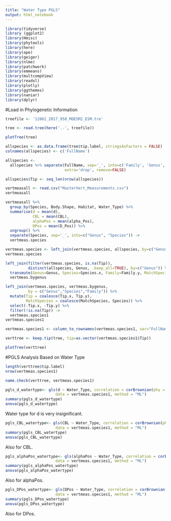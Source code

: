 ```yaml
---
title: "Water Type PGLS"
output: html_notebook
---
```




```r
library(tidyverse)
library (ggplot2)
library(Hmisc)
library(phytools)
library(here)
library(ape)
library(geiger)
library(nlme)
library(patchwork)
library(emmeans)
library(multcompView)
library(readxl)
library(plotly) 
library(ggthemes) 
library(naniar)
library(dplyr)
```

#Load in Phylogenetic Information
```r
treefile <- '12862_2017_958_MOESM2_ESM.tre'
```

```r
tree <- read.tree(here('..', treefile))
```

```r
plotTree(tree)
```

```r
allspecies <- as.data.frame(tree$tip.label, stringsAsFactors = FALSE) 
colnames(allspecies) <- c('FullName')

allspecies <- 
  allspecies %>% separate(FullName, sep='_', into=c('Family', 'Genus', 'Species'), 
                          extra='drop', remove=FALSE)

allspecies$Tip <- seq_len(nrow(allspecies))
```

```r
vertmeasall <- read.csv("MasterVert_Measurements.csv")
vertmeasall
```

```r
vertmeasall %>%
  group_by(Species, Body.Shape, Habitat, Water_Type) %>%
  summarise(d = mean(d),
            CBL = mean(CBL),
            alphaPos = mean(alpha_Pos),
            DPos = mean(D_Pos)) %>%
  ungroup() %>%
  separate(Species, sep='_', into=c("Genus", "Species")) ->
  vertmeas.species
```

```r
vertmeas.species <- left_join(vertmeas.species, allspecies, by=c("Genus", "Species"))
vertmeas.species
```

```r
left_join(filter(vertmeas.species, is.na(Tip)),
          distinct(allspecies, Genus, .keep_all=TRUE), by=c("Genus")) %>%
  transmute(Genus=Genus, Species=Species.x, Family=Family.y, MatchSpecies=Species.y, Tip=Tip.y) ->
  vertmeas.bygenus
```

```r
left_join(vertmeas.species, vertmeas.bygenus,
          by = c("Genus","Species","Family")) %>%
  mutate(Tip = coalesce(Tip.x, Tip.y),
         MatchSpecies = coalesce(MatchSpecies, Species)) %>%
  select(-Tip.x, -Tip.y) %>%
  filter(!is.na(Tip)) ->
  vertmeas.species1
vertmeas.species1
```

```r
vertmeas.species1 <- column_to_rownames(vertmeas.species1, var="FullName")
```

```r
verttree <- keep.tip(tree, tip=as.vector(vertmeas.species1$Tip))
```

```r
plotTree(verttree)
```

#PGLS Analysis Based on Water Type
```r
length(verttree$tip.label)
nrow(vertmeas.species1)
```

```r
name.check(verttree, vertmeas.species1)
```

```r
pgls_d_watertype<- gls(d ~ Water_Type, correlation = corBrownian(phy = verttree),
                      data = vertmeas.species1, method = "ML")
summary(pgls_d_watertype)
anova(pgls_d_watertype)
```
Water type for d is very insignificant.

```r
pgls_CBL_watertype<- gls(CBL ~ Water_Type, correlation = corBrownian(phy = verttree),
                      data = vertmeas.species1, method = "ML")
summary(pgls_CBL_watertype)
anova(pgls_CBL_watertype)
```
Also for CBL.

```r
pgls_alphaPos_watertype<- gls(alphaPos ~ Water_Type, correlation = corBrownian(phy = verttree),
                      data = vertmeas.species1, method = "ML")
summary(pgls_alphaPos_watertype)
anova(pgls_alphaPos_watertype)
```
Also for alphaPos.

```r
pgls_DPos_watertype<- gls(DPos ~ Water_Type, correlation = corBrownian(phy = verttree),
                      data = vertmeas.species1, method = "ML")
summary(pgls_DPos_watertype)
anova(pgls_DPos_watertype)
```
Also for DPos.













